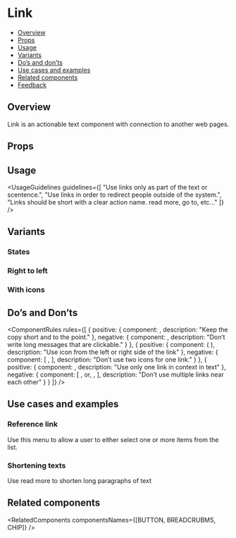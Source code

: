 
<Meta of={LinkStories} />

# Link

- [Overview](#overview)
- [Props](#props)
- [Usage](#usage)
- [Variants](#variants)
- [Do’s and don’ts](#dos-and-donts)
- [Use cases and examples](#use-cases-and-examples)
- [Related components](#related-components)
- [Feedback](#feedback)

## Overview

Link is an actionable text component with connection to another web pages.

<Canvas>
  <Story of={LinkStories.Overview} />
</Canvas>

## Props

<Controls />

## Usage

<UsageGuidelines
  guidelines={[
    "Use links only as part of the text or scentence.",
    "Use links in order to redirect people outside of the system.",
    "Links should be short with a clear action name. read more, go to, etc..."
  ]}
/>

<TipButton />

## Variants

### States

<Canvas>
  <Story of={LinkStories.States} />
</Canvas>

### Right to left

<Canvas>
  <Story of={LinkStories.RightToLeft} />
</Canvas>

### With icons

<Canvas>
  <Story of={LinkStories.WithIcons} />
</Canvas>

## Do’s and Don’ts

<ComponentRules
  rules={[
    {
      positive: {
        component: <Link text="Read more" href="https://www.monday.com" />,
        description: "Keep the copy short and to the point."
      },
      negative: {
        component: <Link text="Go to this url and read all about it" href="https://www.monday.com" />,
        description: "Don’t write long messages that are clickable."
      }
    },
    {
      positive: {
        component: (
          <Link
            text="Read more"
            iconPosition={Link.iconPositions.START}
            href="https://www.monday.com"
            icon={ExternalPage}
          />
        ),
        description: "Use icon from the left or right side of the link"
      },
      negative: {
        component: [
          <Link icon={Gallery} iconPosition={Link.iconPositions.END} />,
          <Link icon={ExternalPage} text="Read more" iconPosition={Link.iconPositions.END} />
        ],
        description: "Don’t use two icons for one link."
      }
    },
    {
      positive: {
        component: <Link text="Read more" href="https://www.monday.com" />,
        description: "Use only one link in context in text"
      },
      negative: {
        component: [
          <Link text="Read this" href="https://www.monday.com" />,
          <span class="monday-storybook-link_text">or</span>,
          <Link text="this" href="https://www.monday.com" />,
          <Link text="Nice article" href="https://www.monday.com" />
        ],
        description: "Don’t use multiple links near each other"
      }
    }
  ]}
/>

## Use cases and examples

### Reference link

Use this menu to allow a user to either select one or more items from the list.

<Canvas>
  <Story of={LinkStories.ReferenceLink} />
</Canvas>

### Shortening texts

Use read more to shorten long paragraphs of text

<Canvas>
  <Story of={LinkStories.ShorteningTexts} />
</Canvas>

## Related components

<RelatedComponents componentsNames={[BUTTON, BREADCRUBMS, CHIP]} />

